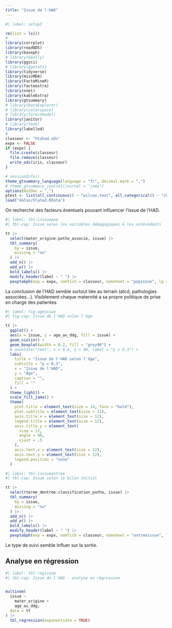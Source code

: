 ```yaml
---
title: "Issue de l'HAD"
---
```


```r
#| label: setup3

rm(list = ls())
#
library(corrplot)
library(readODS)
library(baseph)
# library(GGally)
library(ggsci)
# library(ggstats)
library(tidyverse)
library(missMDA)
library(FactoMineR)
library(factoextra)
library(nnet)
library(kableExtra)
library(gtsummary)
# library(DataExplorer)
# library(colorspace)
# library(forestmodel)
library(janitor)
# library(fmsb)
library(labelled)
#
classeur <- "htahad.ods"
expx <- FALSE
if (expx) {
  file.create(classeur)
  file.remove(classeur)
  write_ods(iris, classeur)
}

# sessionInfo()
theme_gtsummary_language(language = "fr", decimal.mark = ",")
# theme_gtsummary_journal(journal = "jama")
options(OutDec = ",")
ptest <- list(all_continuous() ~ "wilcox.test", all_categorical() ~ "chisq.test")
load("datas/htahad.RData")
```

On recherche des facteurs éventuels pouvant influencer l'issue de l'HAD.

```r
#| label: tbl-isssuepop
#| tbl-cap: Issue selon les variables démagogiques & les antécédants

tt |>
  select(mater_origine:patho_associe, issue) |>
  tbl_summary(
    by = issue,
    missing = "no"
  ) |>
  add_n() |>
  add_p() |>
  bold_labels() |>
  modify_header(label ~ " ") |>
  pexptabph(exp = expx, nomfich = classeur, nomsheet = "popissue", lg = TRUE)
```

La conclusion de l'HAD semble surtout liée au terrain (atcd, pathologies associées...). Visiblement chaque maternité a sa propre politique de prise en charge des patientes.

```r
#| label: fig-ageissue
#| fig-cap: Issue de l'HAD selon l'âge

tt |>
  ggplot() +
  aes(x = issue, y = age_au_ddg, fill = issue) +
  geom_violin() +
  geom_boxplot(width = 0.2, fill = "grey90") +
  # annotate("text", x = 0.6, y = 48, label = "p = 0,3") +
  labs(
    title = "Issue de l'HAD selon l'âge",
    subtitle = "p = 0,3",
    x = "Issue de l'HAD",
    y = "Âge",
    caption = "",
    fill = ""
  ) +
  theme_light() +
  scale_fill_jama() +
  theme(
    plot.title = element_text(size = 14, face = "bold"),
    plot.subtitle = element_text(size = 12),
    axis.title.x = element_text(size = 12),
    legend.title = element_text(size = 12),
    axis.title.y = element_text(
      size = 12,
      angle = 90,
      vjust = .5
    ),
    axis.text.x = element_text(size = 12),
    axis.text.y = element_text(size = 12),
    legend.position = "none"
  )
```



```r
#| label: tbl-isssueentree
#| tbl-cap: Issue selon le bilan initial

tt |>
  select(terme_dentree:classification_patho, issue) |>
  tbl_summary(
    by = issue,
    missing = "no"
  ) |>
  add_n() |>
  add_p() |>
  bold_labels() |>
  modify_header(label ~ " ") |>
  pexptabph(exp = expx, nomfich = classeur, nomsheet = "entreeissue", lg = TRUE)
```

Le type de suivi semble influer sur la sortie. 

## Analyse en régression

```r
#| label: tbl-regissue
#| tbl-cap: Issue de l'HAD - analyse en régression


multinom(
  issue ~
    mater_origine +
    age_au_ddg,
  data = tt
) |>
  tbl_regression(exponentiate = TRUE)
```
